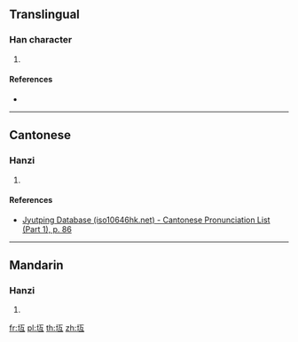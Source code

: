 {{character info/new}}
==Translingual==

===Han character===
{{Han char|rn=32|rad=土|as=04|sn=7|four=|canj=GMVM|ids=⿰土互}}

# {{defn|Han|sort=土04}}

====References====
* {{Han ref|kx=0226.101|dkj=04953|dj=0461.130|hdz=10422.100|uh=5758|ud=22360}}

----

==Cantonese==

===Hanzi===
{{yue-hanzi|jyut=[[ci4]]|y=chi4}}

# {{defn|lang=yue|sort=土04}}

====References====
* [http://www.iso10646hk.net/jp/document/download.jsp Jyutping Database (iso10646hk.net) - Cantonese Pronunciation List (Part 1), p. 86]

----

==Mandarin==

===Hanzi===
{{cmn-hanzi|pin=[[dǐ]] ([[di3]])|wg=ti<sup>3</sup>}}

# {{defn|lang=cmn|sort=土04}}

[[fr:坘]]
[[pl:坘]]
[[th:坘]]
[[zh:坘]]
